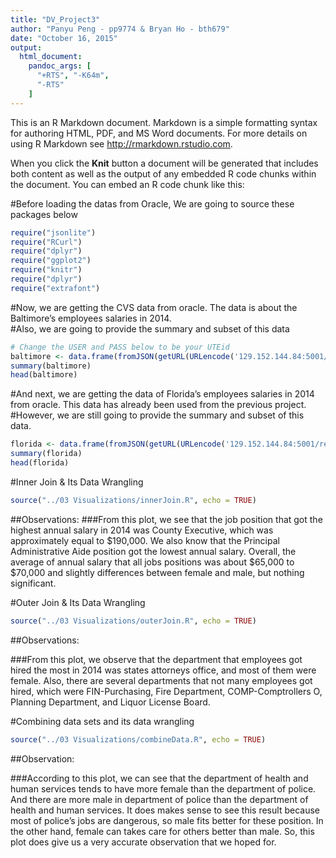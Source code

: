 ```yaml
---
title: "DV_Project3"
author: "Panyu Peng - pp9774 & Bryan Ho - bth679"
date: "October 16, 2015"
output: 
  html_document:
    pandoc_args: [
      "+RTS", "-K64m",
      "-RTS"
    ]
---
```


This is an R Markdown document. Markdown is a simple formatting syntax for authoring HTML, PDF, and MS Word documents. For more details on using R Markdown see <http://rmarkdown.rstudio.com>.

When you click the **Knit** button a document will be generated that includes both content as well as the output of any embedded R code chunks within the document. You can embed an R code chunk like this:

#Before loading the datas from Oracle, We are going to source these packages below
```r
require("jsonlite")
require("RCurl")
require("dplyr")
require("ggplot2")
require("knitr")
require("dplyr")
require("extrafont")
```
  
#Now, we are getting the CVS data from oracle. The data is about the Baltimore's employees salaries in 2014.  
#Also, we are going to provide the summary and subset of this data
```r
# Change the USER and PASS below to be your UTEid
baltimore <- data.frame(fromJSON(getURL(URLencode('129.152.144.84:5001/rest/native/?query="select * from BALTIMORE_EMPLOYEE_SALARIES14"'),httpheader=c(DB='jdbc:oracle:thin:@129.152.144.84:1521/PDBF15DV.usuniversi01134.oraclecloud.internal', USER='cs329e_bth679', PASS='orcl_bth679', MODE='native_mode', MODEL='model', returnDimensions = 'False', returnFor = 'JSON'), verbose = TRUE), ))
summary(baltimore)
head(baltimore)
```
  
#And next, we are getting the data of Florida's employees salaries in 2014 from oracle. This data has already been used from the previous project.  
#However, we are still going to provide the summary and subset of this data.
```r
florida <- data.frame(fromJSON(getURL(URLencode('129.152.144.84:5001/rest/native/?query="select * from EMPLOYEE_SALARIES_20142"'),httpheader=c(DB='jdbc:oracle:thin:@129.152.144.84:1521/PDBF15DV.usuniversi01134.oraclecloud.internal', USER='cs329e_bth679', PASS='orcl_bth679', MODE='native_mode', MODEL='model', returnDimensions = 'False', returnFor = 'JSON'), verbose = TRUE), ))
summary(florida)
head(florida)
```
    
#Inner Join & Its Data Wrangling
```r
source("../03 Visualizations/innerJoin.R", echo = TRUE)
```
  
##Observations: 
###From this plot, we see that the job position that got the highest annual salary in 2014 was County Executive, which was approximately equal to $190,000. We also know that the Principal Administrative Aide position got the lowest annual salary. Overall, the average of annual salary that all jobs positions was about $65,000 to $70,000 and slightly differences between female and male, but nothing significant.
  
  
#Outer Join & Its Data Wrangling

```r

source("../03 Visualizations/outerJoin.R", echo = TRUE)

```

##Observations: 

###From this plot, we observe that the department that employees got hired the most in 2014 was states attorneys office, and most of them were female. Also, there are several departments that not many employees got hired, which were FIN-Purchasing, Fire Department, COMP-Comptrollers O, Planning Department, and Liquor License Board.
  
  
#Combining data sets and its data wrangling
```r

source("../03 Visualizations/combineData.R", echo = TRUE)

```
  
##Observation: 

###According to this plot, we can see that the department of health and human services tends to have more female than the department of police. And there are more male in department of police than the department of health and human services. It does makes sense to see this result because most of police's jobs are dangerous, so male fits better for these position. In the other hand, female can takes care for others better than male. So, this plot does give us a very accurate observation that we hoped for.
